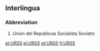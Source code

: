 ==Interlingua==

===Abbreviation===
{{infl|ia|abbreviation}}

# Union del Republicas Socialista Sovietic

[[et:URSS]]
[[el:URSS]]
[[pt:URSS]]
[[fi:URSS]]